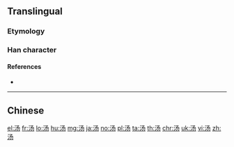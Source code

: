 {{also|湯}}
==Translingual==

===Etymology===
{{Han simp|湯|f=昜|t=𠃓}}

===Han character===
{{Han char|rn=85|rad=水|as=03|sn=6|four=|canj=ENSH|ids=⿰氵𠃓}}

====References====
* {{Han ref|kx=0607.051|hdz=31556.010|uh=6C64|ud=27748}}

----

==Chinese==
{{zh-see|湯}}

[[el:汤]]
[[fr:汤]]
[[lo:汤]]
[[hu:汤]]
[[mg:汤]]
[[ja:汤]]
[[no:汤]]
[[pl:汤]]
[[ta:汤]]
[[th:汤]]
[[chr:汤]]
[[uk:汤]]
[[vi:汤]]
[[zh:汤]]
